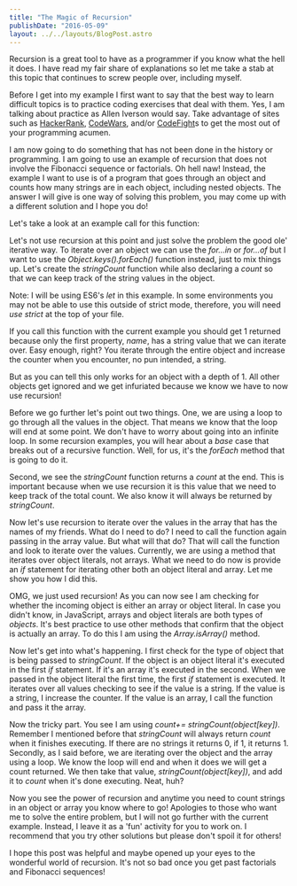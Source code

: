 ```yaml
---
title: "The Magic of Recursion"
publishDate: "2016-05-09"
layout: ../../layouts/BlogPost.astro
---
```


Recursion is a great tool to have as a programmer if you know what the hell it does. I have read my fair share of explanations so let me take a stab at this topic that continues to screw people over, including myself.

Before I get into my example I first want to say that the best way to learn difficult topics is to practice coding exercises that deal with them. Yes, I am talking about practice as Allen Iverson would say. Take advantage of sites such as [HackerRank](https://www.hackerrank.com/), [CodeWars](http://www.codewars.com/), and/or [CodeFight](https://codefights.com/)s to get the most out of your programming acumen.

I am now going to do something that has not been done in the history or programming. I am going to use an example of recursion that does not involve the Fibonacci sequence or factorials. Oh hell naw! Instead, the example I want to use is of a program that goes through an object and counts how many strings are in each object, including nested objects. The answer I will give is one way of solving this problem, you may come up with a different solution and I hope you do!

Let's take a look at an example call for this function:

Let's not use recursion at this point and just solve the problem the good ole' iterative way. To iterate over an object we can use the _for…in_ or _for…of_ but I want to use the _Object.keys().forEach()_ function instead, just to mix things up. Let's create the _stringCount_ function while also declaring a _count_ so that we can keep track of the string values in the object.

Note: I will be using ES6's _let_ in this example. In some environments you may not be able to use this outside of strict mode, therefore, you will need _use strict_ at the top of your file.

If you call this function with the current example you should get 1 returned because only the first property, _name_, has a string value that we can iterate over. Easy enough, right? You iterate through the entire object and increase the counter when you encounter, no pun intended, a string.

But as you can tell this only works for an object with a depth of 1. All other objects get ignored and we get infuriated because we know we have to now use recursion!

Before we go further let's point out two things. One, we are using a loop to go through all the values in the object. That means we know that the loop will end at some point. We don't have to worry about going into an infinite loop. In some recursion examples, you will hear about a _base_ case that breaks out of a recursive function. Well, for us, it's the _forEach_ method that is going to do it.

Second, we see the _stringCount_ function returns a _count_ at the end. This is important because when we use recursion it is this value that we need to keep track of the total count. We also know it will always be returned by _stringCount_.

Now let's use recursion to iterate over the values in the array that has the names of my friends. What do I need to do? I need to call the function again passing in the array value. But what will that do? That will call the function and look to iterate over the values. Currently, we are using a method that iterates over object literals, not arrays. What we need to do now is provide an _if_ statement for iterating other both an object literal and array. Let me show you how I did this.

OMG, we just used recursion! As you can now see I am checking for whether the incoming object is either an array or object literal. In case you didn't know, in JavaScript, arrays and object literals are both types of _objects_. It's best practice to use other methods that confirm that the object is actually an array. To do this I am using the _Array.isArray()_ method.

Now let's get into what's happening. I first check for the type of object that is being passed to _stringCount_. If the object is an object literal it's executed in the first _if_ statement. If it's an array it's executed in the second. When we passed in the object literal the first time, the first _if_ statement is executed. It iterates over all values checking to see if the value is a string. If the value is a string, I increase the counter. If the value is an array, I call the function and pass it the array.

Now the tricky part. You see I am using _count+= stringCount(object\[key\])_. Remember I mentioned before that _stringCount_ will always return _count_ when it finishes executing. If there are no strings it returns 0, if 1, it returns 1. Secondly, as I said before, we are iterating over the object and the array using a loop. We know the loop will end and when it does we will get a count returned. We then take that value, _stringCount(object\[key\])_, and add it to _count_ when it's done executing. Neat, huh?

Now you see the power of recursion and anytime you need to count strings in an object or array you know where to go! Apologies to those who want me to solve the entire problem, but I will not go further with the current example. Instead, I leave it as a 'fun' activity for you to work on. I recommend that you try other solutions but please don't spoil it for others!

I hope this post was helpful and maybe opened up your eyes to the wonderful world of recursion. It's not so bad once you get past factorials and Fibonacci sequences!
